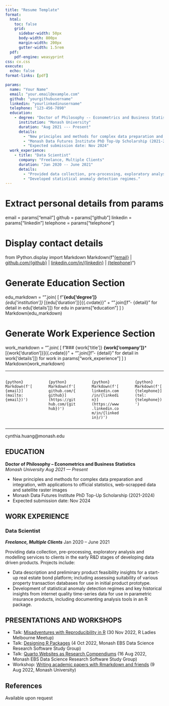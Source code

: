 ```yaml
---
title: "Resume Template"
format:
  html:
    toc: false
    grid:
      sidebar-width: 50px
      body-width: 800px
      margin-width: 200px
      gutter-width: 1.5rem
  pdf:
    pdf-engine: weasyprint
css: cv.css
execute:
  echo: false
format-links: [pdf]

params:
  name: "Your Name"
  email: "your.email@example.com"
  github: "yourgithubusername"
  linkedin: "yourlinkedinusername"
  telephone: "123-456-7890"
  education:
    - degree: "Doctor of Philosophy -- Econometrics and Business Statistics"
      institution: "Monash University"
      duration: "Aug 2021 --- Present"
      details:
        - "New principles and methods for complex data preparation and integration."
        - "Monash Data Futures Institute PhD Top-Up Scholarship (2021-2024)"
        - "Expected submission date: Nov 2024"
  work_experience:
    - title: "Data Scientist"
      company: "Freelance, Multiple Clients"
      duration: "Jan 2020 -- June 2021"
      details:
        - "Provided data collection, pre-processing, exploratory analysis."
        - "Developed statistical anomaly detection regimes."
---
```


# Extract personal details from params
email = params["email"]
github = params["github"]
linkedin = params["linkedin"]
telephone = params["telephone"]

# Display contact details
from IPython.display import Markdown
Markdown(f"[{email}](mailto:{email}) | [github.com/{github}](https://github.com/{github}) | [linkedin.com/in/{linkedin}](https://www.linkedin.com/in/{linkedin}/) | [{telephone}](tel:{telephone})")

# Generate Education Section
edu_markdown = "\n".join(
    [
        f"**{edu['degree']}** <br> *{edu['institution']}* [{edu['duration']}]{{.cvdate}}\n\n" +
        "\n".join([f"- {detail}" for detail in edu['details']])
        for edu in params["education"]
    ]
)
Markdown(edu_markdown)

# Generate Work Experience Section
work_markdown = "\n".join(
    [
        f"### {work['title']}  \n***{work['company']}*** [{work['duration']}]{{.cvdate}}\n\n" +
        "\n".join([f"- {detail}" for detail in work['details']])
        for work in params["work_experience"]
    ]
)
Markdown(work_markdown)

____

:::: {.columns}

::: {.column width="22%"}
`{python} Markdown(f'[{email}](mailto:{email})')`
:::

::: {.column width="1%"}
:::

::: {.column width="22%"}
`{python} Markdown(f'[github.com/{github}](https://github.com/{github})')`
:::

::: {.column width="1%"}
:::

::: {.column width="22%"}
`{python} Markdown(f'[linkedin.com/in/{linkedin}](https://www.linkedin.com/in/{linkedin}/)')`
:::

::: {.column width="1%"}
:::


::: {.column width="22%"}
`{python} Markdown(f'[{telephone}](tel:{telephone})')`
:::


::::

____



::: {.print-only .contact-block}
cynthia.huang@monash.edu
:::


## EDUCATION

**Doctor of Philosophy -- Econometrics and Business Statistics** <br> *Monash University* [*Aug 2021 --- Present*]{.cvdate}

-   New principles and methods for complex data preparation and integration, with applications to official statistics, web-scrapped data and satellite raster images
-   Monash Data Futures Institute PhD Top-Up Scholarship (2021-2024)
-   Expected submission date: Nov 2024

## WORK EXPERIENCE{style="page-break-before: always"}

### Data Scientist

***Freelance, Multiple Clients*** [Jan 2020 -- June 2021]{.cvdate}

Providing data collection, pre-processing, exploratory analysis and modelling services to clients in the early R&D stages of developing data driven products. Projects include:

-   Data description and preliminary product feasibility insights for a start-up real estate bond platform; including assessing suitability of various property transaction databases for use in initial product prototype.
-   Development of statistical anomaly detection regimes and key historical insights from internet quality time-series data for use in parametric insurance products, including documenting analysis tools in an R package.

::: {.no-print}
## PRESENTATIONS AND WORKSHOPS

-   Talk: [Misadventures with Reproducibility in R](https://github.com/cynthiahqy/rladies-2022-11) (30 Nov 2022, R Ladies Melbourne Meetup)
-   Talk: [Designing R Packages](https://github.com/cynthiahqy/design-r-magic_2022-10) (4 Oct 2022, Monash EBS Data Science Research Software Study Group)
-   Talk: [Quarto Websites as Research Compendiums](https://github.com/cynthiahqy/quarto-wiki-template) (16 Aug 2022, Monash EBS Data Science Research Software Study Group)
-   Workshop: [Writing academic papers with Rmarkdown and friends](https://www.cynthiahqy.com/posts/r-markdown-and-friends/) (9 Aug 2022, Monash University)
:::

::: {.print-only}
## References
Available upon request
:::
